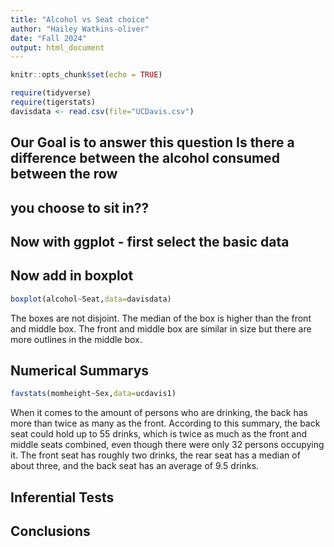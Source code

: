 ```yaml
---
title: "Alcohol vs Seat choice"
author: "Hailey Watkins-oliver"
date: "Fall 2024"
output: html_document
---
```


```r
knitr::opts_chunk$set(echo = TRUE)
```

```r
require(tidyverse)
require(tigerstats)
davisdata <- read.csv(file="UCDavis.csv")
```
## Our Goal is to answer this question Is there a difference between the alcohol consumed between the row
## you choose to sit in??

## Now with ggplot - first select the basic data


## Now add in boxplot

```r
boxplot(alcohol~Seat,data=davisdata)
```

The boxes are not disjoint. The median of the box is higher than the front and middle box. The front and middle box are similar in size but there are more outlines in the middle box. 




## Numerical Summarys 



```r
favstats(momheight~Sex,data=ucdavis1)
```


When it comes to the amount of persons who are drinking, the back has more than twice as many as the front. According to this summary, the back seat could hold up to 55 drinks, which is twice as much as the front and middle seats combined, even though there were only 32 persons occupying it. The front seat has roughly two drinks, the rear seat has a median of about three, and the back seat has an average of 9.5 drinks.  

## Inferential Tests


## Conclusions


